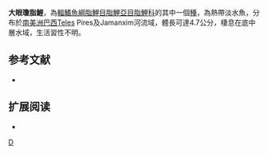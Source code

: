 {{Speciesbox 
| taxon = Jupiaba iasy
| status = NE
| status_system = IUCN3.1
| authority =  [[Netto-Ferreira|Netto-Ferreira]], [[Zanata|Zanata]], [[Birindelli|Birindelli]] & [[Sousa|Sousa]], 2009
| synonyms = 
}}
'''大眼瓊脂鯉'''，為[[輻鰭魚綱|輻鰭魚綱]][[脂鯉目|脂鯉目]][[脂鯉亞目|脂鯉亞目]][[脂鯉科|脂鯉科]]的其中一個[[種|種]]，為熱帶淡水魚，分布於[[南美洲|南美洲]][[巴西|巴西]]Teles Pires及Jamanxim河流域，體長可達4.7公分，棲息在底中層水域，生活習性不明。
==参考文献==
{{refbegin}}
*{{FishBase_species|genus=Jupiaba|species=iasy|year=2013|month=12}}
{{refend}}

== 扩展阅读 ==
{{refbegin}}
*{{wikispecies-inline|Jupiaba iasy|大眼瓊脂鯉}}
{{refend}}
{{Taxonbar|from=Q7734275}}

[[Category:瓊脂鯉屬|D]]


{{魚類小作品}}